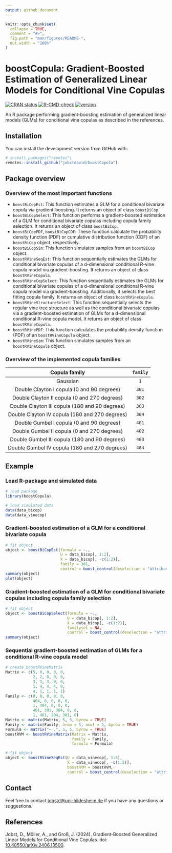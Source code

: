 ```yaml
---
output: github_document
---
```


```r
knitr::opts_chunk$set(
  collapse = TRUE,
  comment = "#>",
  fig.path = "man/figures/README-",
  out.width = "100%"
)
```

# boostCopula: Gradient-Boosted Estimation of Generalized Linear Models for Conditional Vine Copulas

<!-- badges: start -->

[![CRAN status](https://www.r-pkg.org/badges/version/boostCopula)](https://CRAN.R-project.org/package=boostCopula) [![R-CMD-check](https://github.com/jobstdavid/boostCopula/workflows/R-CMD-check/badge.svg)](https://github.com/jobstdavid/boostCopula/actions) [![version](https://img.shields.io/badge/version-0.1.0-green.svg?style=flat)](https://github.com/jobstdavid/boostCopula)

<!-- badges: end -->

An R package performing gradient-boosting estimation of generalized linear models (GLMs) for conditional vine copulas as described in the references.

## Installation

You can install the development version from GitHub with:

``` r
# install.packages("remotes")
remotes::install_github("jobstdavid/boostCopula")
```

## Package overview

### Overview of the most important functions

-   `boostBiCopEst`: This function estimates a GLM for a conditional bivariate copula via gradient-boosting. It returns an object of class `boostBiCop`.
-   `boostBiCopSelect`: This function performs a gradient-boosted estimation of a GLM for conditional bivariate copulas including copula family selection. It returns an object of class `boostBiCop`.
-   `boostBiCopPDF`, `boostBiCopCDF`: These function calculate the probability density function (PDF) or cumulative distribution function (CDF) of an `boostBiCop` object, respectively.
-   `boostBiCopSim`: This function simulates samples from an `boostBiCop` object.
-   `boostRVineSeqEst`: This function sequentially estimates the GLMs for conditional bivariate copulas of a d-dimensional conditional R-vine copula model via gradient-boosting. It returns an object of class `boostRVineCopula`.
-   `boostRVineCopSelect`: This function sequentially estimates the GLMs for conditional bivariate copulas of a d-dimensional conditional R-vine copula model via gradient-boosting. Additionally, it selects the best fitting copula family. It returns an object of class `boostRVineCopula`.
-   `boostRVineStructureSelect`: This function sequentially selects the regular vine tree structure as well as the conditional bivariate copulas via a gradient-boosted estimation of GLMs for a d-dimensional conditional R-vine copula model. It returns an object of class `boostRVineCopula`.
-   `boostRVinePDF`: This function calculates the probability density function (PDF) of an `boostRVineCopula` object.
-   `boostRVineSim`: This function simulates samples from an `boostRVineCopula` object.

### Overview of the implemented copula families

|     Copula family   | `family` |                
|:--------------------:|:-------------:|
|   Gaussian |    `1`  |  
| Double Clayton I copula (0 and 90 degrees) |    `301`  | 
| Double Clayton II copula (0 and 270 degrees) |    `302`  | 
| Double Clayton III copula (180 and 90 degrees) |    `303`  | 
| Double Clayton IV copula (180 and 270 degrees) |    `304`  | 
| Double Gumbel I copula (0 and 90 degrees) |    `401`  | 
| Double Gumbel II copula (0 and 270 degrees) |    `402`  | 
| Double Gumbel III copula (180 and 90 degrees) |    `403`  | 
| Double Gumbel IV copula (180 and 270 degrees) |    `404`  | 


## Example

### Load R-package and simulated data

```r
# load package
library(boostCopula)

# load simulated data
data(data_bicop)
data(data_vinecop)
```

### Gradient-boosted estimation of a GLM for a conditional bivariate copula
```r
# fit object
object <- boostBiCopEst(formula = ~.,
                        U = data_bicop[, 1:2],
                        X = data_bicop[, -c(1:2)],
                        family = 301,
                        control = boost_control(deselection = "attributable"))
summary(object)
plot(object)
```

### Gradient-boosted estimation of a GLM for conditional bivariate copulas including copula family selection
```r
# fit object
object <- boostBiCopSelect(formula = ~.,
                           U = data_bicop[, 1:2],
                           X = data_bicop[, -c(1:2)],
                           familyset = NA,
                           control = boost_control(deselection = "attributable"))
summary(object)
```


### Sequential gradient-boosted estimation of GLMs for a conditional R-vine copula model

```r
# create boostRVineMatrix
Matrix <- c(5, 0, 0, 0, 0,
            2, 2, 0, 0, 0,
            3, 3, 3, 0, 0,
            1, 4, 4, 4, 0,
            4, 1, 1, 1, 1)
Family <- c(0, 0, 0, 0, 0,
            404, 0, 0, 0, 0,
            1, 404, 0, 0, 0,
            401, 301, 304, 0, 0,
            1, 401, 304, 301, 0)
Matrix <- matrix(Matrix, 5, 5, byrow = TRUE)
Family <- matrix(Family, nrow = 5, ncol = 5, byrow = TRUE)
Formula <- matrix("~ .", 5, 5, byrow = TRUE)
boostRVM <- boostRVineMatrix(Matrix = Matrix,
                             family = Family,
                             formula = Formula)

# fit object
object <- boostRVineSeqEst(U = data_vinecop[, 1:5],
                           X = data_vinecop[, -c(1:5)],
                           boostRVM = boostRVM,
                           control = boost_control(deselection = "attributable"))
```

## Contact

Feel free to contact [jobstd\@uni-hildesheim.de](mailto:jobstd@uni-hildesheim.de) if you have any questions or suggestions.

## References

Jobst, D., Möller, A., and Groß, J. (2024). Gradient-Boosted Generalized Linear Models for Conditional Vine Copulas. doi: [10.48550/arXiv.2406.13500 ](https://arxiv.org/abs/2406.13500).
